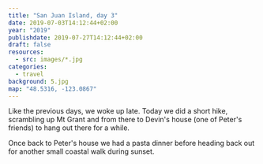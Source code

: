 ```yaml
---
title: "San Juan Island, day 3"
date: 2019-07-03T14:12:44+02:00
year: "2019"
publishdate: 2019-07-27T14:12:44+02:00
draft: false
resources:
  - src: images/*.jpg
categories:
  - travel
background: 5.jpg
map: "48.5316, -123.0867"
---
```


Like the previous days, we woke up late. Today we did a short hike, scrambling
up Mt Grant and from there to Devin's house (one of Peter's friends) to hang out
there for a while.

<Rimg src="2.jpg" alt="Up the mountain" />

<Rimg src="3.jpg" caption="The view from Mt Grant" />

Once back to Peter's house we had a pasta dinner before heading back out for
another small coastal walk during sunset.

<Rimg src="4.jpg" alt="Having dinner" />

<Pano src="1.jpg" alt="The coast in the evening" />

<Rimg src="5.jpg" alt="Sunset with lighthouse" />

<Nextday />
